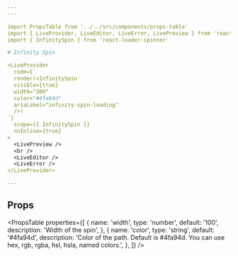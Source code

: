```yaml
---
---

import PropsTable from '../../src/components/props-table'
import { LiveProvider, LiveEditor, LiveError, LivePreview } from 'react-live'
import { InfinitySpin } from 'react-loader-spinner'

# Infinity Spin

<LiveProvider
  code={`
  render(<InfinitySpin
  visible={true}
  width="200"
  color="#4fa94d"
  ariaLabel="infinity-spin-loading"
  />)
`}
  scope={{ InfinitySpin }}
  noInline={true}
>
  <LivePreview />
  <br />
  <LiveEditor />
  <LiveError />
</LiveProvider>

---
```


## Props

<PropsTable
  properties={[
    {
      name: 'width',
      type: 'number',
      default: '100',
      description: 'Width of the spin',
    },
    {
      name: 'color',
      type: 'string',
      default: '#4fa94d',
      description:
        'Color of the path. Default is #4fa94d. You can use hex, rgb, rgba, hsl, hsla, named colors.',
    },
  ]}
/>
